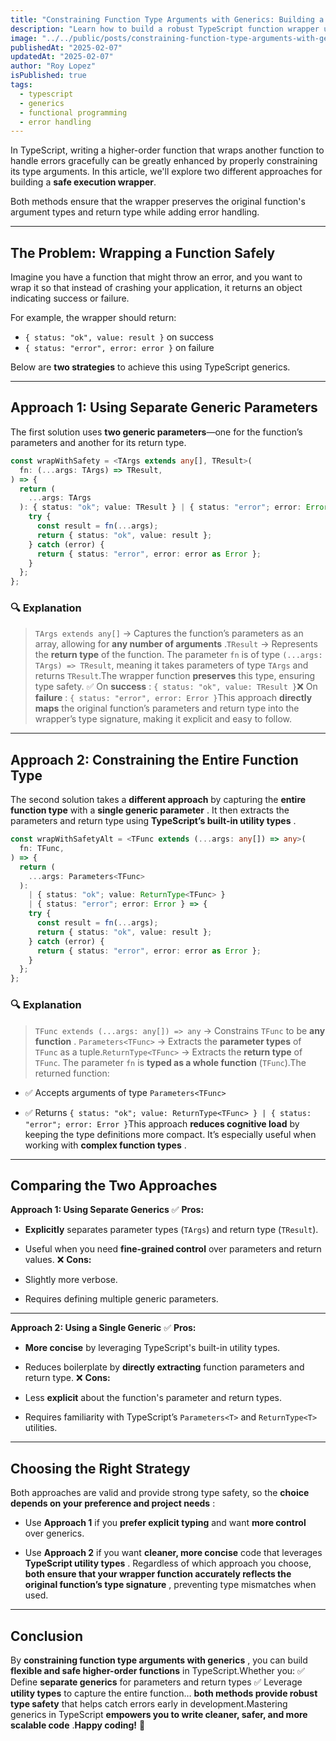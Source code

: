 ```yaml
---
title: "Constraining Function Type Arguments with Generics: Building a Safe Execution Wrapper"
description: "Learn how to build a robust TypeScript function wrapper using generics. This article explores two strategies to ensure type safety while handling errors gracefully."
image: "../../public/posts/constraining-function-type-arguments-with-generics.jpg"
publishedAt: "2025-02-07"
updatedAt: "2025-02-07"
author: "Roy Lopez"
isPublished: true
tags:
  - typescript
  - generics
  - functional programming
  - error handling
---
```


In TypeScript, writing a higher-order function that wraps another function to handle errors gracefully can be greatly enhanced by properly constraining its type arguments. In this article, we'll explore two different approaches for building a **safe execution wrapper**.

Both methods ensure that the wrapper preserves the original function's argument types and return type while adding error handling.

---

## The Problem: Wrapping a Function Safely

Imagine you have a function that might throw an error, and you want to wrap it so that instead of crashing your application, it returns an object indicating success or failure.

For example, the wrapper should return:

- `{ status: "ok", value: result }` on success
- `{ status: "error", error: error }` on failure

Below are **two strategies** to achieve this using TypeScript generics.

---

## Approach 1: Using Separate Generic Parameters

The first solution uses **two generic parameters**—one for the function’s parameters and another for its return type.

```typescript
const wrapWithSafety = <TArgs extends any[], TResult>(
  fn: (...args: TArgs) => TResult,
) => {
  return (
    ...args: TArgs
  ): { status: "ok"; value: TResult } | { status: "error"; error: Error } => {
    try {
      const result = fn(...args);
      return { status: "ok", value: result };
    } catch (error) {
      return { status: "error", error: error as Error };
    }
  };
};
```

### 🔍 Explanation

> `TArgs extends any[]` → Captures the function’s parameters as an array, allowing for **any number of arguments** .`TResult` → Represents the **return type** of the function.
> The parameter `fn` is of type `(...args: TArgs) => TResult`, meaning it takes parameters of type `TArgs` and returns `TResult`.The wrapper function **preserves** this type, ensuring type safety.
> ✅ On **success** : `{ status: "ok", value: TResult }`❌ On **failure** : `{ status: "error", error: Error }`This approach **directly maps** the original function’s parameters and return type into the wrapper’s type signature, making it explicit and easy to follow.

---

## Approach 2: Constraining the Entire Function Type

The second solution takes a **different approach** by capturing the **entire function type** with a **single generic parameter** . It then extracts the parameters and return type using **TypeScript’s built-in utility types** .

```typescript
const wrapWithSafetyAlt = <TFunc extends (...args: any[]) => any>(
  fn: TFunc,
) => {
  return (
    ...args: Parameters<TFunc>
  ):
    | { status: "ok"; value: ReturnType<TFunc> }
    | { status: "error"; error: Error } => {
    try {
      const result = fn(...args);
      return { status: "ok", value: result };
    } catch (error) {
      return { status: "error", error: error as Error };
    }
  };
};
```

### 🔍 Explanation

> `TFunc extends (...args: any[]) => any` → Constrains `TFunc` to be **any function** .
> `Parameters<TFunc>` → Extracts the **parameter types** of `TFunc` as a tuple.`ReturnType<TFunc>` → Extracts the **return type** of `TFunc`.
> The parameter `fn` is **typed as a whole function** (`TFunc`).The returned function:

- ✅ Accepts arguments of type `Parameters<TFunc>`

- ✅ Returns `{ status: "ok"; value: ReturnType<TFunc> } | { status: "error"; error: Error }`This approach **reduces cognitive load** by keeping the type definitions more compact. It’s especially useful when working with **complex function types** .

---

## Comparing the Two Approaches

**Approach 1: Using Separate Generics** ✅ **Pros:**

- **Explicitly** separates parameter types (`TArgs`) and return type (`TResult`).

- Useful when you need **fine-grained control** over parameters and return values.
  ❌ **Cons:**
- Slightly more verbose.

- Requires defining multiple generic parameters.

---

**Approach 2: Using a Single Generic** ✅ **Pros:**

- **More concise** by leveraging TypeScript's built-in utility types.

- Reduces boilerplate by **directly extracting** function parameters and return type.
  ❌ **Cons:**
- Less **explicit** about the function's parameter and return types.

- Requires familiarity with TypeScript’s `Parameters<T>` and `ReturnType<T>` utilities.

---

## Choosing the Right Strategy

Both approaches are valid and provide strong type safety, so the **choice depends on your preference and project needs** :

- Use **Approach 1** if you **prefer explicit typing** and want **more control** over generics.

- Use **Approach 2** if you want **cleaner, more concise** code that leverages **TypeScript utility types** .
  Regardless of which approach you choose, **both ensure that your wrapper function accurately reflects the original function’s type signature** , preventing type mismatches when used.

---

## Conclusion

By **constraining function type arguments with generics** , you can build **flexible and safe higher-order functions** in TypeScript.Whether you:
✅ Define **separate generics** for parameters and return types
✅ Leverage **utility types** to capture the entire function… **both methods provide robust type safety** that helps catch errors early in development.Mastering generics in TypeScript **empowers you to write cleaner, safer, and more scalable code** .**Happy coding!** 🚀
